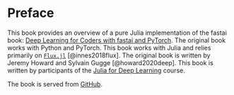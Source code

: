 # Preface {.unnumbered}

This book provides an overview of a pure Julia implementation of the fastai book: [Deep Learning for Coders with fastai and PyTorch](https://github.com/fastai/fastbook). The original book works with Python and PyTorch. This book works with Julia and relies primarily on [`Flux.jl`](https://fluxml.ai/) [@innes2018flux]. The original book is written by Jeremy Howard and Sylvain Gugge [@howard2020deep]. This book is written by participants of the [Julia for Deep Learning](https://www.deep-learning.club/) course.

The book is served from [GitHub](https://github.com/pat-alt/julia-deeplearning-book).



